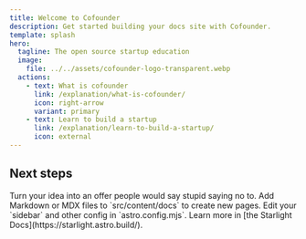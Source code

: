 ```yaml
---
title: Welcome to Cofounder
description: Get started building your docs site with Cofounder.
template: splash
hero:
  tagline: The open source startup education
  image:
    file: ../../assets/cofounder-logo-transparent.webp
  actions:
    - text: What is cofounder
      link: /explanation/what-is-cofounder/
      icon: right-arrow
      variant: primary
    - text: Learn to build a startup
      link: /explanation/learn-to-build-a-startup/
      icon: external
---
```



## Next steps

<CardGrid stagger>
  <Card title="Try out our offer generator" icon="pencil">
    Turn your idea into an offer people would say stupid saying no to.
    
  </Card>
  <Card title="Add new content" icon="add-document">
    Add Markdown or MDX files to `src/content/docs` to create new pages.
  </Card>
  <Card title="Configure your site" icon="setting">
    Edit your `sidebar` and other config in `astro.config.mjs`.
  </Card>
  <Card title="Read the docs" icon="open-book">
    Learn more in [the Starlight Docs](https://starlight.astro.build/).
  </Card>
</CardGrid>

